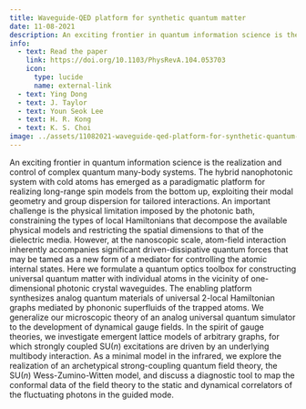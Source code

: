 ```yaml
---
title: Waveguide-QED platform for synthetic quantum matter
date: 11-08-2021
description: An exciting frontier in quantum information science is the realization and control of complex quantum many-body systems. The hybrid nanophotonic system with cold atoms has emerged as a paradigmatic platform for realizing long-range spin models from the bottom up, exploiting their modal geometry and group dispersion for tailored interactions. An important challenge is the physical limitation imposed by the photonic bath, constraining the types of local Hamiltonians that decompose the available physical models and restricting the spatial dimensions to that of the dielectric media. However, at the nanoscopic scale, atom-field interaction inherently accompanies significant driven-dissipative quantum forces that may be tamed as a new form of a mediator for controlling the atomic internal states. Here we formulate a quantum optics toolbox for constructing universal quantum matter with individual atoms in the vicinity of one-dimensional photonic crystal waveguides. The enabling platform synthesizes analog quantum materials of universal 2-local Hamiltonian graphs mediated by phononic superfluids of the trapped atoms. We generalize our microscopic theory of an analog universal quantum simulator to the development of dynamical gauge fields. In the spirit of gauge theories, we investigate emergent lattice models of arbitrary graphs, for which strongly coupled $\mathrm{SU}(n)$ excitations are driven by an underlying multibody interaction. As a minimal model in the infrared, we explore the realization of an archetypical strong-coupling quantum field theory, the $\mathrm{SU}(n)$ Wess-Zumino-Witten model, and discuss a diagnostic tool to map the conformal data of the field theory to the static and dynamical correlators of the fluctuating photons in the guided mode.
info:
  - text: Read the paper
    link: https://doi.org/10.1103/PhysRevA.104.053703
    icon:
      type: lucide
      name: external-link
  - text: Ying Dong
  - text: J. Taylor
  - text: Youn Seok Lee
  - text: H. R. Kong
  - text: K. S. Choi
image: ../assets/11082021-waveguide-qed-platform-for-synthetic-quantum-matter.png
---
```


An exciting frontier in quantum information science is the realization and control of complex quantum many-body systems. The hybrid nanophotonic system with cold atoms has emerged as a paradigmatic platform for realizing long-range spin models from the bottom up, exploiting their modal geometry and group dispersion for tailored interactions. An important challenge is the physical limitation imposed by the photonic bath, constraining the types of local Hamiltonians that decompose the available physical models and restricting the spatial dimensions to that of the dielectric media. However, at the nanoscopic scale, atom-field interaction inherently accompanies significant driven-dissipative quantum forces that may be tamed as a new form of a mediator for controlling the atomic internal states. Here we formulate a quantum optics toolbox for constructing universal quantum matter with individual atoms in the vicinity of one-dimensional photonic crystal waveguides. The enabling platform synthesizes analog quantum materials of universal 2-local Hamiltonian graphs mediated by phononic superfluids of the trapped atoms. We generalize our microscopic theory of an analog universal quantum simulator to the development of dynamical gauge fields. In the spirit of gauge theories, we investigate emergent lattice models of arbitrary graphs, for which strongly coupled $\mathrm{SU}(n)$ excitations are driven by an underlying multibody interaction. As a minimal model in the infrared, we explore the realization of an archetypical strong-coupling quantum field theory, the $\mathrm{SU}(n)$ Wess-Zumino-Witten model, and discuss a diagnostic tool to map the conformal data of the field theory to the static and dynamical correlators of the fluctuating photons in the guided mode.
